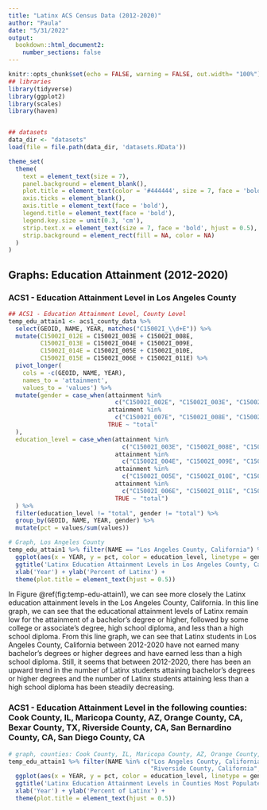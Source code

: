 ```yaml
---
title: "Latinx ACS Census Data (2012-2020)"
author: "Paula"
date: "5/31/2022"
output: 
  bookdown::html_document2:
    number_sections: false
---
```


```r
knitr::opts_chunk$set(echo = FALSE, warning = FALSE, out.width= "100%")
## libraries
library(tidyverse)
library(ggplot2) 
library(scales)
library(haven)


## datasets
data_dir <- "datasets"
load(file = file.path(data_dir, 'datasets.RData'))

theme_set(
  theme(
    text = element_text(size = 7),
    panel.background = element_blank(),
    plot.title = element_text(color = '#444444', size = 7, face = 'bold', hjust = 0.5),
    axis.ticks = element_blank(),
    axis.title = element_text(face = 'bold'),
    legend.title = element_text(face = 'bold'),
    legend.key.size = unit(0.3, 'cm'),
    strip.text.x = element_text(size = 7, face = 'bold', hjust = 0.5),
    strip.background = element_rect(fill = NA, color = NA)
  )
)
```

## Graphs: Education Attainment (2012-2020)

### ACS1 - Education Attainment Level in Los Angeles County
```r
## ACS1 - Education Attainment Level, County Level
temp_edu_attain1 <- acs1_county_data %>% 
  select(GEOID, NAME, YEAR, matches("C15002I_\\d+E")) %>% 
  mutate(C15002I_012E = C15002I_003E + C15002I_008E,
         C15002I_013E = C15002I_004E + C15002I_009E,
         C15002I_014E = C15002I_005E + C15002I_010E,
         C15002I_015E = C15002I_006E + C15002I_011E) %>%
  pivot_longer(
    cols = -c(GEOID, NAME, YEAR),           
    names_to = 'attainment',         
    values_to = 'values') %>%
  mutate(gender = case_when(attainment %in%
                              c("C15002I_002E", "C15002I_003E", "C15002I_004E", "C15002I_005E", "C15002I_006E") ~ "latino male",
                            attainment %in%
                              c("C15002I_007E", "C15002I_008E", "C15002I_009E", "C15002I_010E", "C15002I_011E") ~ "latina female",
                            TRUE ~ "total"
  ),
  education_level = case_when(attainment %in%
                                c("C15002I_003E", "C15002I_008E", "C15002I_012E") ~ "less than a high school diploma",
                              attainment %in%
                                c("C15002I_004E", "C15002I_009E", "C15002I_013E") ~ "high school graduate",
                              attainment %in%
                                c("C15002I_005E", "C15002I_010E", "C15002I_014E") ~ "some college or associate’s degree",
                              attainment %in%
                                c("C15002I_006E", "C15002I_011E", "C15002I_015E") ~ "bachelor’s degree or higher",
                              TRUE ~ "total")
  ) %>% 
  filter(education_level != "total", gender != "total") %>%
  group_by(GEOID, NAME, YEAR, gender) %>% 
  mutate(pct = values/sum(values))

# Graph, Los Angeles County
temp_edu_attain1 %>% filter(NAME == "Los Angeles County, California") %>%
  ggplot(aes(x = YEAR, y = pct, color = education_level, linetype = gender)) + geom_line() + 
  ggtitle('Latinx Education Attainment Levels in Los Angeles County, California (2012-2020)') + 
  xlab('Year') + ylab('Percent of Latinx') +
  theme(plot.title = element_text(hjust = 0.5))
```
In Figure \@ref(fig:temp-edu-attain1), we can see more closely the Latinx education attainment levels in the
Los Angeles County, California. In this line graph, we can see that the educational attainment levels of Latinx remain low for the attainment of a bachelor’s degree or higher, followed by some college or associate’s degree, high school diploma, and less than a high school diploma. From this line graph, we can see that Latinx students in Los Angeles County, California between 2012-2020 have not earned many bachelor’s degrees or higher degrees and have earned less than a high school diploma. Still, it seems that between 2012-2020, there has been an upward trend in the number of Latinx students attaining bachelor’s degrees or higher degrees and the number of Latinx students attaining less than a high school diploma has been steadily decreasing. 


### ACS1 - Education Attainment Level in the following counties: Cook County, IL, Maricopa County, AZ, Orange County, CA, Bexar County, TX, Riverside County, CA, San Bernardino County, CA, San Diego County, CA
```r
# graph, counties: Cook County, IL, Maricopa County, AZ, Orange County, CA, Bexar County, TX, Riverside County, CA, San Bernardino County, CA, San Diego County, CA
temp_edu_attain1 %>% filter(NAME %in% c("Los Angeles County, California", "Cook County, Illinois","Maricopa County, Arizona", "Orange County, California", "Bexar County, Texas",
                                        "Riverside County, California", "San Bernardino County, California", "San Diego County, California")) %>%
  ggplot(aes(x = YEAR, y = pct, color = education_level, linetype = gender)) + geom_line() + facet_wrap(~ NAME) +
  ggtitle('Latinx Education Attainment Levels in Counties Most Populated By Latinx (2012-2020)') + 
  xlab('Year') + ylab('Percent of Latinx') +
  theme(plot.title = element_text(hjust = 0.5))
```

